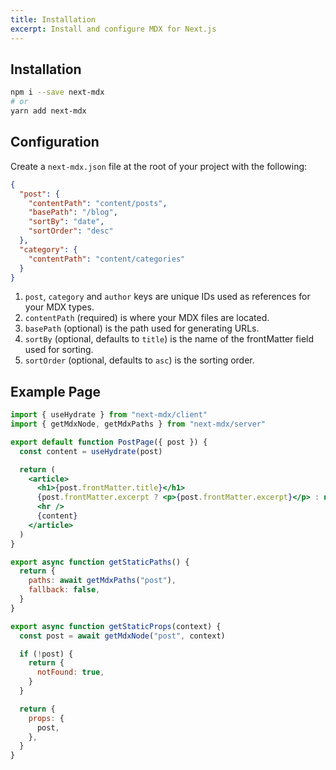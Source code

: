 ```yaml
---
title: Installation
excerpt: Install and configure MDX for Next.js
---
```


## Installation

```sh
npm i --save next-mdx
# or
yarn add next-mdx
```

## Configuration

Create a `next-mdx.json` file at the root of your project with the following:

```json
{
  "post": {
    "contentPath": "content/posts",
    "basePath": "/blog",
    "sortBy": "date",
    "sortOrder": "desc"
  },
  "category": {
    "contentPath": "content/categories"
  }
}
```

1. `post`, `category` and `author` keys are unique IDs used as references for your MDX types.
2. `contentPath` (required) is where your MDX files are located.
3. `basePath` (optional) is the path used for generating URLs.
4. `sortBy` (optional, defaults to `title`) is the name of the frontMatter field used for sorting.
5. `sortOrder` (optional, defaults to `asc`) is the sorting order.

## Example Page

```jsx title=pages/blog/[...slug].tsx
import { useHydrate } from "next-mdx/client"
import { getMdxNode, getMdxPaths } from "next-mdx/server"

export default function PostPage({ post }) {
  const content = useHydrate(post)

  return (
    <article>
      <h1>{post.frontMatter.title}</h1>
      {post.frontMatter.excerpt ? <p>{post.frontMatter.excerpt}</p> : null}
      <hr />
      {content}
    </article>
  )
}

export async function getStaticPaths() {
  return {
    paths: await getMdxPaths("post"),
    fallback: false,
  }
}

export async function getStaticProps(context) {
  const post = await getMdxNode("post", context)

  if (!post) {
    return {
      notFound: true,
    }
  }

  return {
    props: {
      post,
    },
  }
}
```
